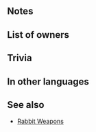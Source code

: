 {{Weapon Infobox
|tagid=SID_ブラーラビット
|weaponName=Blárrabbit
|userVersion1=Closed
|userVersion2=Open
|weaponType=Blue Tome
|might=8
|range=2
|effect=During unit's first combat in player phase or enemy phase, grants Atk/Res+5 to unit and restores 7 HP to unit after combat.
|cost=200
|exclusive=0
|statModifiers=0,8,0,0,0
|required=Elthunder;Ellight
|next=
|promotionRarity=5
|promotionTier=1
|intID=2594
|sort=8000
|value=11
|timingID=15
|abilityID=219
|limit2ID=56
|randomTimestamp=2021-07-08T07:00:00Z
|randomMinLv=21
|randomMaxLv=35
|properties=random_owner
}}
==Notes==
{{FirstCombat}}
{{Temporary buffs}}
{{After combat healing}}
==List of owners==
{{Skill Hero List}}
==Trivia==
{{TomeColorTrivia|blar}}
==In other languages==
{{OtherLanguages
|japanese=ブラーラビット
|german=Blárhase
|spanishEU=Conejo zarco
|spanishLA=Conejo añil
|french=Lapin saphir
|italian=Turchinlepre
|chineseTW=蒼藍之兔
|portuguese=Lebre anil
}}
==See also==
{{See also skills|cond=(Description LIKE '%estores%HP after combat%' OR Description LIKE '%estores%HP to unit after combat%') AND WikiName NOT LIKE '%rabbit%' AND Exclusive='1'}}
* [[Skill families/Weapons#Rabbit|Rabbit Weapons]]
{{Weapons Navbox}}
